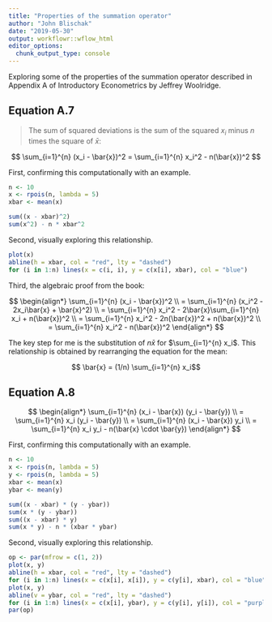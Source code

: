 ```yaml
---
title: "Properties of the summation operator"
author: "John Blischak"
date: "2019-05-30"
output: workflowr::wflow_html
editor_options:
  chunk_output_type: console
---
```


Exploring some of the properties of the summation operator described in Appendix
A of Introductory Econometrics by Jeffrey Woolridge.

## Equation A.7

> The sum of squared deviations is the sum of the squared $x_i$ minus $n$ times
the square of $\bar{x}:$

$$ \sum_{i=1}^{n} (x_i - \bar{x})^2 = \sum_{i=1}^{n} x_i^2 - n(\bar{x})^2 $$

First, confirming this computationally with an example.

```r
n <- 10
x <- rpois(n, lambda = 5)
xbar <- mean(x)
```

```r
sum((x - xbar)^2)
sum(x^2) - n * xbar^2
```

Second, visually exploring this relationship.

```r
plot(x)
abline(h = xbar, col = "red", lty = "dashed")
for (i in 1:n) lines(x = c(i, i), y = c(x[i], xbar), col = "blue")
```

Third, the algebraic proof from the book:

$$
\begin{align*}
\sum_{i=1}^{n} (x_i - \bar{x})^2 \\
= \sum_{i=1}^{n} (x_i^2 - 2x_i\bar{x} + \bar{x}^2) \\
= \sum_{i=1}^{n} x_i^2 - 2\bar{x}\sum_{i=1}^{n} x_i + n(\bar{x})^2 \\
= \sum_{i=1}^{n} x_i^2 - 2n(\bar{x})^2 + n(\bar{x})^2 \\
= \sum_{i=1}^{n} x_i^2 - n(\bar{x})^2 
\end{align*}
$$ 

The key step for me is the substitution of $n\bar{x}$ for $\sum_{i=1}^{n} x_i$. This relationship is obtained by rearranging the equation for the mean:

$$ \bar{x} = (1/n) \sum_{i=1}^{n} x_i$$

## Equation A.8

$$
\begin{align*}
\sum_{i=1}^{n} (x_i - \bar{x}) (y_i - \bar{y}) \\
= \sum_{i=1}^{n} x_i (y_i - \bar{y}) \\
= \sum_{i=1}^{n} (x_i - \bar{x}) y_i \\
= \sum_{i=1}^{n} x_i y_i - n(\bar{x} \cdot \bar{y})
\end{align*}
$$

First, confirming this computationally with an example.

```r
n <- 10
x <- rpois(n, lambda = 5)
y <- rpois(n, lambda = 5)
xbar <- mean(x)
ybar <- mean(y)
```

```r
sum((x - xbar) * (y - ybar))
sum(x * (y - ybar))
sum((x - xbar) * y)
sum(x * y) - n * (xbar * ybar)
```

Second, visually exploring this relationship.

```r
op <- par(mfrow = c(1, 2))
plot(x, y)
abline(h = xbar, col = "red", lty = "dashed")
for (i in 1:n) lines(x = c(x[i], x[i]), y = c(y[i], xbar), col = "blue")
plot(x, y)
abline(v = ybar, col = "red", lty = "dashed")
for (i in 1:n) lines(x = c(x[i], ybar), y = c(y[i], y[i]), col = "purple")
par(op)
```
